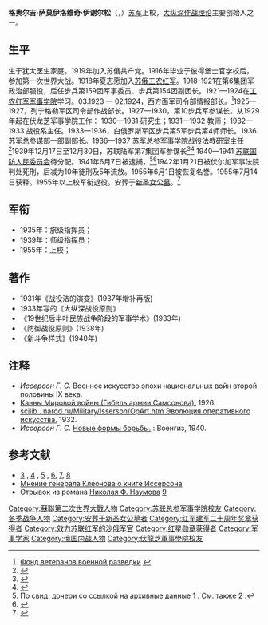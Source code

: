 {{copyedit|time=2013-05-16T09:54:56+00:00}}
{{Infobox Military Person
|name=格奥尔吉·萨莫伊洛维奇·伊谢尔松
|born=1898年6月16日 
|died=1976年4月27日
|placeofbirth=[[俄罗斯帝国|俄罗斯帝国]][[圣彼得堡|圣彼得堡]]
|placeofdeath=[[苏联|苏联]][[莫斯科|莫斯科]]
|allegiance=[[File:Flag_of_the_Soviet_Union.svg|22px]][[苏联紅軍|苏联紅軍]]
|serviceyears=1916年 — 1941年
|rank=[[上校|上校]]
|battles=[[第一次世界大戰|第一次世界大戰]]<br />[[俄國內戰|俄國內戰]]<br /> [[苏芬战争|苏芬战争]]
|awards=[[红星勋章|红星勋章]][[File:Order_redstar_rib.png|left]]<br />[[红星勋章|红星勋章]][[File:Order_redstar_rib.png|left]]<br />[[工农红军20周年纪念章|工农红军20周年纪念章]][[File:20_years_saf_rib.png|left]]
}}
'''格奥尔吉·萨莫伊洛维奇·伊谢尔松'''（{{Lang-ru|Георгий Самойлович Иссерсон}}，{{bd|1898年|6月16日|1976年|4月27日|catIdx=Иссерсон}}）[[苏军|苏军]]上校，[[大纵深作战理论|大纵深作战理论]]主要创始人之一。
 
== 生平 ==
生于犹太医生家庭。1919年加入苏俄共产党。1916年毕业于彼得堡士官学校后，参加第一次世界大战。1918年夏志愿加入[[苏俄工农红军|苏俄工农红军]]。1918-1921在第6集团军政治部服役，后任步兵第159团军事委员、步兵第154团副团长。1921—1924在[[工农红军军事学院|工农红军军事学院]]学习。03.1923 — 02.1924，西方面军司令部情报部长。<ref>[http://www.veterangru.kiev.ua/rosvidka.htm Фонд ветеранов военной разведки<!-- Заголовок добавлен ботом -->] {{webarchive|url=https://web.archive.org/web/20101001033900/http://www.veterangru.kiev.ua/rosvidka.htm |date=2010-10-01 }}</ref>1925—1927，列宁格勒军区司令部作战部长。1927—1930，第10步兵军参谋长。从1929年起在伏龙芝军事学院工作： 1930—1931 研究生；1931—1932 教师； 1932—1933 战役系主任。1933—1936，白俄罗斯军区步兵第5军步兵第4师师长。1936 苏军总参谋部一部副部长。1936—1937 苏军总参军事学院战役法教研室主任<ref>{{Cite web |url=http://www.bvtkky.ru/lib/algoritmi_pobed_i_porazheniy.html |title=Алгоритмы побед и поражений - БВТККУ Благовещенское высшее танковое командное Краснознамённое училище<!-- Заголовок добавлен ботом --> |access-date=2013-05-16 |archive-date=2019-09-05 |archive-url=https://web.archive.org/web/20190905184509/http://www.bvtkky.ru/lib/algoritmi_pobed_i_porazheniy.html |dead-url=no }}</ref>1939年12月17日至12月30日，苏联陆军第7集团军参谋长<ref>{{Cite web |url=http://www.rus-sky.com/history/library/w/w04.htm |title=РОССИЯ И СССР В ВОЙНАХ XX ВЕКА. Глава III. ЛЮДСКИЕ ПОТЕРИ КРАСНОЙ АРМИИ ЗА ВРЕМЯ ГРАЖДАНСКОЙ ВОЙНЫ И ИНОСТРАННОЙ ВОЕННОЙ ИНТЕРВЕНЦИИ<!-- Заголовок добавлен ботом --> |access-date=2013-05-16 |archive-date=2021-02-24 |archive-url=https://web.archive.org/web/20210224133958/http://rus-sky.com/history/library/w/w04.htm |dead-url=no }}</ref><ref>{{Cite web |url=http://kannas.nm.ru/rkka.htm |title=Данные по воинским частям РККА, Советско-Финляндская война 1939-40гг<!-- Заголовок добавлен ботом --> |access-date=2013-05-16 |archive-url=https://web.archive.org/web/20090328041100/http://kannas.nm.ru/rkka.htm |archive-date=2009-03-28 |dead-url=yes }}</ref> 1940—1941 [[苏联国防人民委员会|苏联国防人民委员会]]待分配。1941年6月7日被逮捕，<ref>По свид. дочери со ссылкой на архивные данные [http://www.e-slovo.ru/196/mail.htm] {{Wayback|url=http://www.e-slovo.ru/196/mail.htm |date=20111110134704 }}. См. также [http://www.memo.ru/history/arkiv/op1-09.htm] {{Wayback|url=http://www.memo.ru/history/arkiv/op1-09.htm |date=20110131130602 }}.</ref><ref>{{книга
|автор        = Черушев Н. С. 
|заглавие     = Удар по своим: Красная Армия: 1938-1941 гг
|серия        = Военные тайны XX века
|ссылка       = 
|издание      = 
|место        = Москва
|издательство = Вече
|год          = 2003
|том          = 
|страниц      = 480
|isbn         = 5-94538-366-X
}}
</ref>1942年1月21日被伏尔加军事法院判处死刑，后减为10年徒刑及5年流放。1955年6月1日被恢复名誉。1955年7月14日获释。1955年以上校军衔退役。安葬于[[新圣女公墓|新圣女公墓]]。<ref>{{Cite web |url=http://tribuna.com.ua/articles/history/138000.htm |title=Трибуна \ Смерть шпиона<!-- Заголовок добавлен ботом --> |access-date=2013-05-16 |archive-url=https://web.archive.org/web/20081204130120/http://tribuna.com.ua/articles/history/138000.htm |archive-date=2008-12-04 |dead-url=yes }}</ref>
== 军衔 ==
* 1935年：旅级指挥员；
* 1939年：师级指挥员；
* 1955年：上校；

== 著作==
* 1931年《战役法的演变》(1937年增补再版)
* 1933年写的《大纵深战役原则》
*《19世纪后半叶民族战争阶段的军事学术》(1933年)
*《防御战役原则》(1938年)
*《新斗争样式》(1940年) 

== 注释==
* ''Иссерсон Г. С.'' Военное искусство эпохи национальных войн второй половины IX века.
* [http://vadimvswar.nxt.ru/ALL_OUT/BooksDocs/Iss2Ar/Iss2Ar001.htm Канны Мировой войны (Гибель армии Самсонова).]{{dead link|date=2018年1月 |bot=InternetArchiveBot |fix-attempted=yes }} 1926.
* [http:// scilib . narod.ru/Military/Isserson/OpArt.htm Эволюция оперативного искусства.] 1932.
* ''Иссерсон Г. С.'' [http://militera.lib.ru/science/isserson/index.html Новые формы борьбы.] {{Wayback|url=http://militera.lib.ru/science/isserson/index.html |date=20210330205901 }} {{М.}}: Военгиз, 1940.

== 参考文献 ==
<references/> 
* [http://www.rkka.ru/handbook/personal/repress/komdiv.htm] {{Wayback|url=http://www.rkka.ru/handbook/personal/repress/komdiv.htm |date=20130327114933 }}, [http://nvo.ng.ru/history/2010-07-02/15_isserson.html] {{Wayback|url=http://nvo.ng.ru/history/2010-07-02/15_isserson.html |date=20200220134908 }}, [http://www.e-slovo.ru/196/mail.htm] {{Wayback|url=http://www.e-slovo.ru/196/mail.htm |date=20111110134704 }}, [https://web.archive.org/web/20160304120035/http://esdek.narod.ru/6/strategia.htm], [http://www.nbuv.gov.ua/portal/soc_gum/vnv/2008_10/1-13.pdf], [http://www.rujen.ru/index.php/ИССЕРСОН_Георгий_Самойлович] {{Wayback|url=http://www.rujen.ru/index.php/%D0%98%D0%A1%D0%A1%D0%95%D0%A0%D0%A1%D0%9E%D0%9D_%D0%93%D0%B5%D0%BE%D1%80%D0%B3%D0%B8%D0%B9_%D0%A1%D0%B0%D0%BC%D0%BE%D0%B9%D0%BB%D0%BE%D0%B2%D0%B8%D1%87 |date=20160304092749 }}
* [http://www.hrono.ru/libris/lib_n/nakanune33.html Мнение генерала Клеонова о книге Иссерсона] {{Wayback|url=http://www.hrono.ru/libris/lib_n/nakanune33.html |date=20200220190315 }}
* Отрывок из романа [[Наумов,_Николай_Фёдорович|Николая Ф. Наумова]] [http://www.redstar.ru/2007/01/31_01/6_02.html] {{Wayback|url=http://www.redstar.ru/2007/01/31_01/6_02.html |date=20190630141634 }}
 
[[Category:蘇聯第二次世界大戰人物|Category:蘇聯第二次世界大戰人物]]
[[Category:苏联总参军事学院校友|Category:苏联总参军事学院校友]]
[[Category:冬季战争人物|Category:冬季战争人物]]
[[Category:安葬于新圣女公墓者|Category:安葬于新圣女公墓者]]
[[Category:红军建军二十周年奖章获得者|Category:红军建军二十周年奖章获得者]]
[[Category:效力苏联红军的沙俄军官|Category:效力苏联红军的沙俄军官]]
[[Category:红星勋章获得者|Category:红星勋章获得者]]
[[Category:军事学家|Category:军事学家]]
[[Category:俄国内战人物|Category:俄国内战人物]]
[[Category:伏龍芝軍事學院校友|Category:伏龍芝軍事學院校友]]